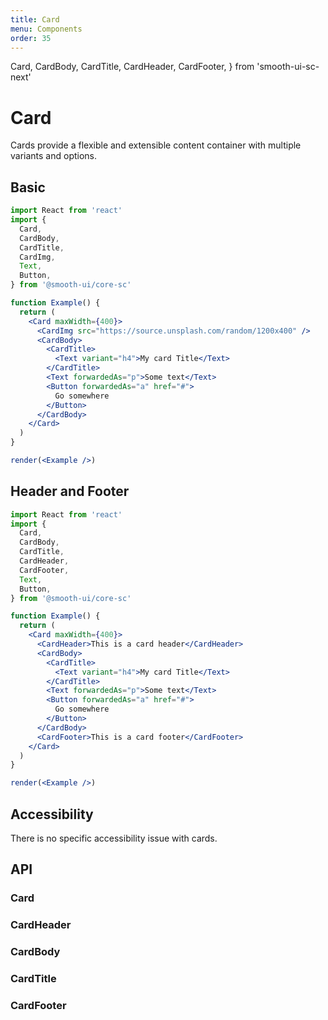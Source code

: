 ```yaml
---
title: Card
menu: Components
order: 35
---
```


  Card,
  CardBody,
  CardTitle,
  CardHeader,
  CardFooter,
} from 'smooth-ui-sc-next'

# Card

Cards provide a flexible and extensible content container with multiple variants and options.

## Basic

```jsx live noInline
import React from 'react'
import {
  Card,
  CardBody,
  CardTitle,
  CardImg,
  Text,
  Button,
} from '@smooth-ui/core-sc'

function Example() {
  return (
    <Card maxWidth={400}>
      <CardImg src="https://source.unsplash.com/random/1200x400" />
      <CardBody>
        <CardTitle>
          <Text variant="h4">My card Title</Text>
        </CardTitle>
        <Text forwardedAs="p">Some text</Text>
        <Button forwardedAs="a" href="#">
          Go somewhere
        </Button>
      </CardBody>
    </Card>
  )
}

render(<Example />)
```

## Header and Footer

```jsx live noInline
import React from 'react'
import {
  Card,
  CardBody,
  CardTitle,
  CardHeader,
  CardFooter,
  Text,
  Button,
} from '@smooth-ui/core-sc'

function Example() {
  return (
    <Card maxWidth={400}>
      <CardHeader>This is a card header</CardHeader>
      <CardBody>
        <CardTitle>
          <Text variant="h4">My card Title</Text>
        </CardTitle>
        <Text forwardedAs="p">Some text</Text>
        <Button forwardedAs="a" href="#">
          Go somewhere
        </Button>
      </CardBody>
      <CardFooter>This is a card footer</CardFooter>
    </Card>
  )
}

render(<Example />)
```

## Accessibility

There is no specific accessibility issue with cards.

## API

### Card

<Props of={Card} />

### CardHeader

<Props of={CardHeader} />

### CardBody

<Props of={CardBody} />

### CardTitle

<Props of={CardTitle} />

### CardFooter

<Props of={CardFooter} />
